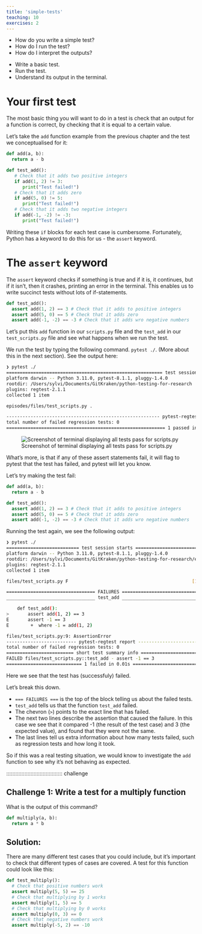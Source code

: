 ```yaml
---
title: 'simple-tests'
teaching: 10
exercises: 2
---
```


:::::::::::::::::::::::::::::::::::::: questions 

- How do you write a simple test?
- How do I run the test?
- How do I interpret the outputs?

::::::::::::::::::::::::::::::::::::::::::::::::

::::::::::::::::::::::::::::::::::::: objectives

- Write a basic test.
- Run the test.
- Understand its output in the terminal.

::::::::::::::::::::::::::::::::::::::::::::::::

# Your first test

The most basic thing you will want to do in a test is check that an output for a
function is correct, by checking that it is equal to a certain value.

Let's take the `add` function example from the previous chapter and the test we
conceptualised for it:

```python
def add(a, b):
  return a - b
```

```python
def test_add():
   # Check that it adds two positive integers
   if add(1, 2) != 3:
      print("Test failed!")
   # Check that it adds zero
   if add(5, 0) != 5:
      print("Test failed!")
   # Check that it adds two negative integers
   if add(-1, -2) != -3:
      print("Test failed!")
```

Writing these `if` blocks for each test case is cumbersome. Fortunately, Python
has a keyword to do this for us - the `assert` keyword.


# The `assert` keyword

The `assert` keyword checks if something is true and if it is, it continues, but
if it isn't, then it crashes, printing an error in the terminal. This enables us
to write succinct tests without lots of if-statements.

```python
def test_add():
  assert add(1, 2) == 3 # Check that it adds to positive integers
  assert add(5, 0) == 5 # Check that it adds zero
  assert add(-1, -2) == -3 # Check that it adds wro negative numbers
```


Let's put this `add` function in our `scripts.py` file and the `test_add` in our
`test_scripts.py` file and see what happens when we run the test.

We run the test by typing the following command. `pytest ./`. (More about this in the next section). See the output here:

```bash
❯ pytest ./
========================================================== test session starts ==========================================================
platform darwin -- Python 3.11.0, pytest-8.1.1, pluggy-1.4.0
rootdir: /Users/sylvi/Documents/GitKraken/python-testing-for-research
plugins: regtest-2.1.1
collected 1 item                                                                                                                        

episodes/files/test_scripts.py .                                                                                                  [100%]

--------------------------------------------------------- pytest-regtest report ---------------------------------------------------------
total number of failed regression tests: 0
=========================================================== 1 passed in 0.02s ===========================================================
```
![Screenshot of terminal displaying all tests pass for scripts.py](fig/test_successful_add.png)

What's more, is that if any of these assert statements fail, it will flag to
pytest that the test has failed, and pytest will let you know.

Let's try making the test fail:

```python
def add(a, b):
  return a - b
```

```python
def test_add():
  assert add(1, 2) == 3 # Check that it adds to positive integers
  assert add(5, 0) == 5 # Check that it adds zero
  assert add(-1, -2) == -3 # Check that it adds wro negative numbers
```

Running the test again, we see the following output:

```bash
❯ pytest ./
=========================== test session starts ============================
platform darwin -- Python 3.11.0, pytest-8.1.1, pluggy-1.4.0
rootdir: /Users/sylvi/Documents/GitKraken/python-testing-for-research/episodes
plugins: regtest-2.1.1
collected 1 item                                                           

files/test_scripts.py F                                              [100%]

================================= FAILURES =================================
_________________________________ test_add _________________________________

    def test_add():
>       assert add(1, 2) == 3
E       assert -1 == 3
E        +  where -1 = add(1, 2)

files/test_scripts.py:9: AssertionError
-------------------------- pytest-regtest report ---------------------------
total number of failed regression tests: 0
========================= short test summary info ==========================
FAILED files/test_scripts.py::test_add - assert -1 == 3
============================ 1 failed in 0.01s =============================
```

Here we see that the test has (successfuly) failed.

Let's break this down.

- `=== FAILURES ===` is the top of the block telling us about the failed tests.
- `test_add` tells us that the function `test_add` failed.
- The chevron (`>`) points to the exact line that has failed.
- The next two lines describe the assertion that caused the failure. In this case we see that it compared -1 (the result of the test case) and 3 (the expected value), and found that they were not the same.
- The last lines tell us extra information about how many tests failed, such as regression tests and how long it took.

So if this was a real testing situation, we would know to investigate the `add` function to see why it's not behaving as expected.

::::::::::::::::::::::::::::::::::::: challenge 

## Challenge 1: Write a test for a multiply function

What is the output of this command?

```python
def multiply(a, b):
  return a * b
```

:::::::::::::::::::::::: solution 

## Solution:
There are many different test cases that you could include, but it's important to check that different types of cases are covered. A test for this function could look like this:

```python
def test_multiply():
  # Check that positive numbers work
  assert multiply(5, 5) == 25
  # Check that multiplying by 1 works
  assert multiply(1, 5) == 5
  # Check that multiplying by 0 works
  assert multiply(0, 3) == 0
  # Check that negative numbers work
  assert multiply(-5, 2) == -10
```

:::::::::::::::::::::::::::::::::

::::::::::::::::::::::::::::::::::::: keypoints 



::::::::::::::::::::::::::::::::::::::::::::::::

